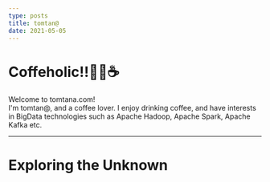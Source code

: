 ```yaml
---
type: posts
title: tomtan@
date: 2021-05-05
---
```


<h1 style={{fontSize: '400%', fontWeight: '300%'}}>Coffeholic!!👦🏻☕️</h1>

Welcome to tomtana.com!  
I'm tomtan@, and a coffee lover. I enjoy drinking coffee, and have interests in BigData technologies such as Apache 
Hadoop, Apache Spark, Apache Kafka etc.

---
# Exploring the Unknown